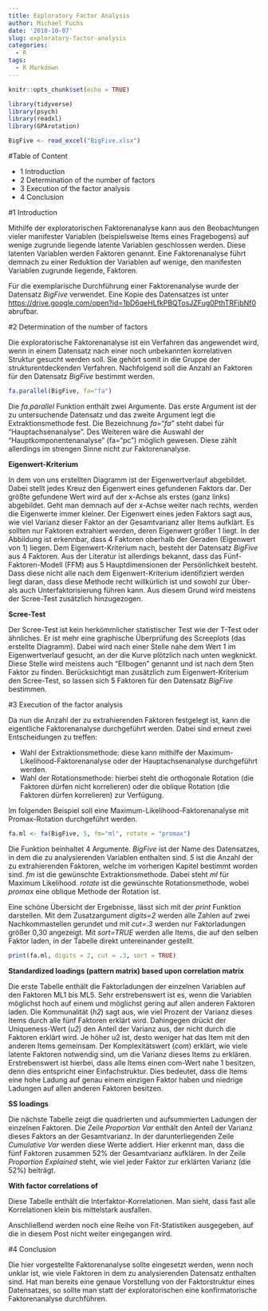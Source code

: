 ```yaml
---
title: Exploratory Factor Analysis
author: Michael Fuchs
date: '2018-10-07'
slug: exploratory-factor-analysis
categories:
  - R
tags:
  - R Markdown
---
```


```r
knitr::opts_chunk$set(echo = TRUE)
```


```r
library(tidyverse)
library(psych)
library(readxl)
library(GPArotation)
```
```r
BigFive <- read_excel("BigFive.xlsx")
```


#Table of Content

+ 1 Introduction
+ 2 Determination of the number of factors
+ 3 Execution of the factor analysis
+ 4 Conclusion

#1 Introduction

Mithilfe der exploratorischen Faktorenanalyse kann aus den Beobachtungen vieler manifester Variablen (beispielsweise Items eines Fragebogens) auf wenige zugrunde liegende latente Variablen geschlossen werden. Diese latenten Variablen werden Faktoren genannt. Eine Faktorenanalyse führt demnach zu einer Reduktion der Variablen auf wenige, den manifesten Variablen zugrunde liegende, Faktoren.

Für die exemplarische Durchführung einer Faktorenanalyse wurde der Datensatz *BigFive* verwendet. Eine Kopie des Datensatzes ist unter <https://drive.google.com/open?id=1bD6qeHLfkPBQTosJZFug0PthTRFjbNf0> abrufbar.



#2 Determination of the number of factors

Die exploratorische Faktorenanalyse ist ein Verfahren das angewendet wird, wenn in einem Datensatz nach einer noch unbekannten korrelativen Struktur gesucht werden soll. Sie gehört somit in die Gruppe der strukturentdeckenden Verfahren. Nachfolgend soll die Anzahl an Faktoren für den Datensatz  *BigFive* bestimmt werden. 
```r
fa.parallel(BigFive, fa="fa")
```

Die *fa.parallel* Funktion enthält zwei Argumente. Das erste Argument ist der zu untersuchende Datensatz und das zweite Argument legt die Extraktionsmethode fest. Die Bezeichnung *fa="fa"* steht dabei für "Hauptachsenanalyse". Des Weiteren wäre die Auswahl der "Hauptkomponentenanalyse" (fa="pc") möglich gewesen. Diese zählt allerdings im strengen Sinne nicht zur Faktorenanalyse.  

**Eigenwert-Kriterium**

In dem von uns erstellten Diagramm ist der Eigenwertverlauf abgebildet. Dabei stellt jedes Kreuz den Eigenwert eines gefundenen Faktors dar. Der größte gefundene Wert wird auf der x-Achse als erstes (ganz links) abgebildet. Geht man demnach auf der x-Achse weiter nach rechts, werden die Eigenwerte immer kleiner. Der Eigenwert eines jeden Faktors sagt aus, wie viel Varianz dieser Faktor an der Gesamtvarianz aller Items aufklärt. Es sollten nur Faktoren extrahiert werden, deren Eigenwert größer 1 liegt. In der Abbildung ist erkennbar, dass 4 Faktoren oberhalb der Geraden (Eigenwert von 1) liegen. Dem Eigenwert-Kriterium nach, besteht der Datensatz *BigFive* aus 4 Faktoren. Aus der Literatur ist allerdings bekannt, dass das Fünf-Faktoren-Modell (FFM) aus 5 Hauptdimensionen der Persönlichkeit besteht. Dass diese nicht alle nach dem Eigenwert-Kriterium identifiziert werden liegt daran, dass diese Methode recht willkürlich ist und sowohl zur Über- als auch Unterfaktorisierung führen kann. Aus diesem Grund wird meistens der Scree-Test zusätzlich hinzugezogen. 

**Scree-Test**

Der Scree-Test ist kein herkömmlicher statistischer Test wie der T-Test oder ähnliches. Er ist mehr eine graphische Überprüfung des Screeplots (das erstellte Diagramm). Dabei wird nach einer Stelle nahe dem Wert 1 im Eigenwertverlauf gesucht, an der die Kurve plötzlich nach unten wegknickt. Diese Stelle wird meistens auch "Ellbogen" genannt und ist nach dem 5ten Faktor zu finden. Berücksichtigt man zusätzlich zum Eigenwert-Kriterium den Scree-Test, so lassen sich 5 Faktoren für den Datensatz *BigFive* bestimmen.


#3 Execution of the factor analysis

Da nun die Anzahl der zu extrahierenden Faktoren festgelegt ist, kann die eigentliche Faktorenanalyse durchgeführt werden. Dabei sind erneut zwei Entscheidungen zu treffen:

+ Wahl der Extraktionsmethode: diese kann mithilfe der Maximum-Likelihood-Faktorenanalyse oder der Hauptachsenanalyse durchgeführt werden.
+ Wahl der Rotationsmethode: hierbei steht die orthogonale Rotation (die Faktoren dürfen nicht korrelieren) oder die oblique Rotation (die Faktoren dürfen korrelieren) zur Verfügung.

Im folgenden Beispiel soll eine Maximum-Likelihood-Faktorenanalyse mit Promax-Rotation durchgeführt werden. 
```r
fa.ml <- fa(BigFive, 5, fm="ml", rotate = "promax")
```

Die Funktion beinhaltet 4 Argumente. *BigFive* ist der Name des Datensatzes, in dem die zu analysierenden Variablen enthalten sind. *5* ist die Anzahl der zu extrahierenden Faktoren, welche im vorherigen Kapitel bestimmt worden sind. *fm* ist die gewünschte Extraktionsmethode. Dabei steht *ml* für Maximum Likelihood. *rotate* ist die gewünschte Rotationsmethode, wobei *promax* eine oblique Methode der Rotation ist. 

Eine schöne Übersicht der Ergebnisse, lässt sich mit der *print* Funktion darstellen. Mit dem Zusatzargument *digits=2* werden alle Zahlen auf zwei Nachkommastellen gerundet und mit *cut=.3* werden nur Faktorladungen größer 0,30 angezeigt. Mit *sort=TRUE* werden alle Items, die auf den selben Faktor laden, in der Tabelle direkt untereinander gestellt. 
```r
print(fa.ml, digits = 2, cut = .3, sort = TRUE)
```

**Standardized loadings (pattern matrix) based upon correlation matrix**

Die erste Tabelle enthält die Faktorladungen der einzelnen Variablen auf den Faktoren ML1 bis ML5. Sehr erstrebenswert ist es, wenn die Variablen möglichst hoch auf einem und möglichst gering auf allen anderen Faktoren laden. Die Kommunalität (*h2*) sagt aus, wie viel Prozent der Varianz dieses Items durch alle fünf Faktoren erklärt wird. Dahingegen drückt der Uniqueness-Wert (*u2*) den Anteil der Varianz aus, der nicht durch die Faktoren erklärt wird. Je höher u2 ist, desto weniger hat das Item mit den anderen Items gemeinsam. Der Komplexitätswert (*com*) erklärt, wie viele latente Faktoren notwendig sind, um die Varianz dieses Items zu erklären. Erstrebenswert ist hierbei, dass alle Items einen com-Wert nahe 1 besitzen, denn dies entspricht einer Einfachstruktur. Dies bedeutet, dass die Items eine hohe Ladung auf genau einem einzigen Faktor haben und niedrige Ladungen auf allen anderen Faktoren besitzen. 

**SS loadings**

Die nächste Tabelle zeigt die quadrierten und aufsummierten Ladungen der einzelnen Faktoren. Die Zeile *Proportion Var* enthält den Anteil der Varianz dieses Faktors an der Gesamtvarianz. In der darunterliegenden Zeile *Cumulative Var* werden diese Werte addiert. Hier erkennt man, dass die fünf Faktoren zusammen 52% der Gesamtvarianz aufklären. In der Zeile *Proportion Explained* steht, wie viel jeder Faktor zur erklärten Varianz (die 52%) beiträgt. 


**With factor correlations of**

Diese Tabelle enthält die Interfaktor-Korrelationen. Man sieht, dass fast alle Korrelationen klein bis mittelstark ausfallen. 

Anschließend werden noch eine Reihe von Fit-Statistiken ausgegeben, auf die in diesem Post nicht weiter eingegangen wird. 


#4 Conclusion

Die hier vorgestellte Faktorenanalyse sollte eingesetzt werden, wenn noch unklar ist, wie viele Faktoren in dem zu analysierenden Datensatz enthalten sind. Hat man bereits eine genaue Vorstellung von der Faktorstruktur eines Datensatzes, so sollte man statt der exploratorischen eine konfirmatorische Faktorenanalyse durchführen. 



